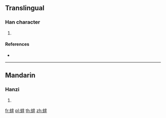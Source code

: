 {{character info/new}}
==Translingual==

===Han character===
{{Han char|rn=142|rad=虫|as=07|sn=13|four=51150|canj=LITQ,XLITQ}}

# {{defn|Han|sort=虫07}}

====References====
* {{Han ref|kx=1088.341|dkj=33084|hdz=42859.101|uh=8746|ud=34630|bh=E3E3|bd=58339}}

----

==Mandarin==

===Hanzi===
{{cmn-hanzi|pin=[[yǎng]] ([[yang3]])|wg=yang<sup>3</sup>}}

# {{defn|lang=cmn|sort=虫07}}

[[fr:蝆]]
[[pl:蝆]]
[[th:蝆]]
[[zh:蝆]]